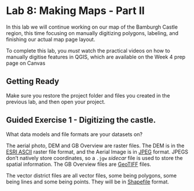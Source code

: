 # Lab 8: Making Maps - Part II {#sec-carto2}

In this lab we will continue working on our map of the Bamburgh Castle region, this time focusing on manually digitizing polygons, labeling, and finishing our actual map page layout. 

::: {.callout-warning}
To complete this lab, you *must* watch the practical videos on how to manually digitise features in QGIS, which are available on the Week 4 prep page on Canvas
:::

## Getting Ready

Make sure you restore the project folder and files you created in the previous lab, and then open your project. 

## Guided Exercise 1 - Digitizing the castle.














::: {.callout-important title="Stop and Think"}
What data models and file formats are your datasets on?
:::

::: {.callout-important title="Click for answer" collapse="true" appearance="minimal"}
The aerial photo, DEM and GB Overview are raster files. The DEM is in the [ESRI ASCII](https://support.geocue.com/ascii-raster-files-asc/) raster file format, and the Aerial Image is in [JPEG](https://en.wikipedia.org/wiki/JPEG) format. JPEGS don't natively store coordinates, so a `.jgw` *sidecar*  file is used to store the spatial information. The GB Overview files are [GeoTIFF](https://www.ogc.org/standard/geotiff/) files.

The vector district files are all vector files, some being polygons, some being lines and some being points. They will be in [Shapefile](https://en.wikipedia.org/wiki/Shapefile) format.  
:::
